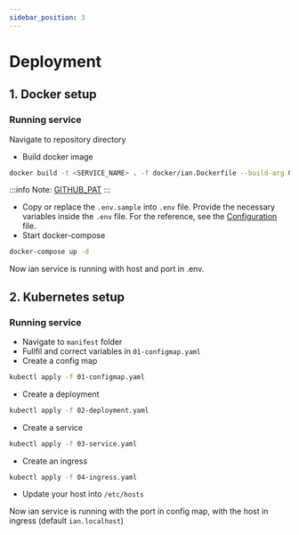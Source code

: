 ```yaml
---
sidebar_position: 3
---
```


# Deployment

## 1. Docker setup

### Running service

Navigate to repository directory

-   Build docker image

```bash
docker build -t <SERVICE_NAME> . -f docker/ian.Dockerfile --build-arg GITHUB_PAT=<GITHUB_PAT>
```

:::info
Note: [GITHUB_PAT](https://docs.github.com/en/authentication/keeping-your-account-and-data-secure/managing-your-personal-access-tokens)
:::

-   Copy or replace the `.env.sample` into `.env` file. Provide the necessary variables inside the `.env` file. For the reference, see the [Configuration](../../configuration/backend.mdx) file.
-   Start docker-compose

```bash
docker-compose up -d
```

Now ian service is running with host and port in .env.

## 2. Kubernetes setup

### Running service

-   Navigate to `manifest` folder
-   Fullfil and correct variables in `01-configmap.yaml`
-   Create a config map

```bash
kubectl apply -f 01-configmap.yaml
```

-   Create a deployment

```bash
kubectl apply -f 02-deployment.yaml
```

-   Create a service

```bash
kubectl apply -f 03-service.yaml
```

-   Create an ingress

```bash
kubectl apply -f 04-ingress.yaml
```

-   Update your host into `/etc/hosts`

Now ian service is running with the port in config map, with the host in ingress (default `ian.localhost`)
